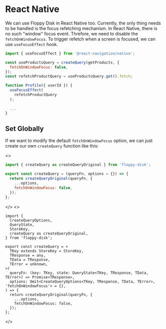 
# React Native

We can use Floppy Disk in React Native too.
Currently, the only thing needs to be handled is the focus refetching mechanism.
In React Native, there is no such "window" focus event.
Threfore, we need to disable the `fetchOnWindowFocus`.
To trigger refetch when a screen is focused, we can use `useFocusEffect` hook.

```jsx
import { useFocusEffect } from '@react-navigation/native';

const useProductsQuery = createQuery(getProducts, {
  fetchOnWindowFocus: false,
});
const refetchProductQuery = useProductsQuery.get().fetch;

function Profile({ userId }) {
  useFocusEffect(
    refetchProductQuery
  );

  ...
}
```

## Set Globally

If we want to modify the default `fetchOnWindowFocus` option, we can just create our own `createQuery` function like this:

<JsOrTs className="pt-5 -mb-3 justify-end">
<>

```jsx
import { createQuery as createQueryOriginal } from 'floppy-disk';

export const createQuery = (queryFn, options = {}) => {
  return createQueryOriginal(queryFn, {
    ...options,
    fetchOnWindowFocus: false,
  });
};
```

</>
<>

```tsx
import {
  CreateQueryOptions,
  QueryState,
  StoreKey,
  createQuery as createQueryOriginal,
} from 'floppy-disk';

export const createQuery = <
  TKey extends StoreKey = StoreKey,
  TResponse = any,
  TData = TResponse,
  TError = unknown,
>(
  queryFn: (key: TKey, state: QueryState<TKey, TResponse, TData, TError>) => Promise<TResponse>,
  options: Omit<CreateQueryOptions<TKey, TResponse, TData, TError>, 'fetchOnWindowFocus'> = {},
) => {
  return createQueryOriginal(queryFn, {
    ...options,
    fetchOnWindowFocus: false,
  });
};
```

</>
</JsOrTs>
